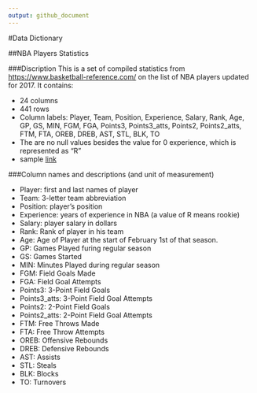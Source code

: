 ```yaml
---
output: github_document
---
```


#Data Dictionary

##NBA Players Statistics

###Discription
This is a set of compiled statistics from [https://www.basketball-reference.com/](https://www.basketball-reference.com/) on the list of NBA players updated for 2017. It contains:

- 24 columns
- 441 rows
- Column labels: Player, Team, Position, Experience, Salary, Rank, Age, GP, GS, MIN, FGM, FGA, Points3, Points3_atts, Points2, Points2_atts, FTM, FTA, OREB, DREB, AST, STL, BLK, TO
- The are no null values besides the value for 0 experience, which is represented as "R"
- sample [link](https://www.basketball-reference.com/teams/GSW/2017.html)

###Column names and descriptions (and unit of measurement)

- Player: first and last names of player
- Team: 3-letter team abbreviation
- Position: player's position
- Experience: years of experience in NBA (a value of R means rookie)
- Salary: player salary in dollars
- Rank: Rank of player in his team
- Age: Age of Player at the start of February 1st of that season.
- GP: Games Played furing regular season
- GS: Games Started
- MIN: Minutes Played during regular season
- FGM: Field Goals Made
- FGA: Field Goal Attempts
- Points3: 3-Point Field Goals
- Points3_atts: 3-Point Field Goal Attempts
- Points2: 2-Point Field Goals
- Points2_atts: 2-Point Field Goal Attempts
- FTM: Free Throws Made
- FTA: Free Throw Attempts
- OREB: Offensive Rebounds
- DREB: Defensive Rebounds
- AST: Assists
- STL: Steals
- BLK: Blocks
- TO: Turnovers